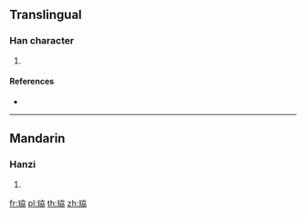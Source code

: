 {{character info/new}}
==Translingual==

===Han character===
{{Han char|rn=96|rad=玉|as=06|sn=10|four=|canj=MGKSS|ids=⿰𤣩劦}}

# {{defn|Han|sort=玉06}}

====References====
* {{Han ref|kx=0730.140|dkj=20940|dj=1141.240|hdz=21114.060|uh=73D5|ud=29653}}

----

==Mandarin==

===Hanzi===
{{cmn-hanzi|pin=[[lì]] ([[li4]])|wg=li<sup>4</sup>}}

# {{defn|lang=cmn|sort=玉06}}

[[fr:珕]]
[[pl:珕]]
[[th:珕]]
[[zh:珕]]